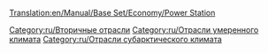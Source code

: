 [[Translation:en/Manual/Base Set/Economy/Power Station]]

{{ru/Промышленность| имя=Электростанция
| Изображение=Powerstation.png
| Климат=[[ru/Умеренный|Умеренный]], [[ru/Субарктический|Субарктический]]
| Принимает=[[ru/Manual/Base Set/Economy/Уголь|Уголь]]
| Производит=Ничего
| Примечания=Недоступна в [[ru/Субтропический|субтропическом климате]]
}}

{{ru/Navbox Промышленность}}

[[Category:ru/Вторичные отрасли]]
[[Category:ru/Отрасли умеренного климата]]
[[Category:ru/Отрасли субарктического климата]]